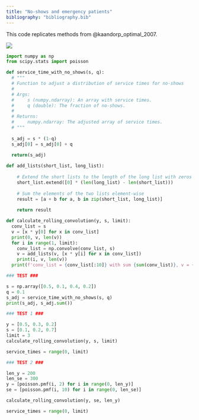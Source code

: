 ```yaml
---
title: "No-shows and emergency patients"
bibliography: "bibliography.bib"
---
```


This code replicates methods from @kaandorp_optimal_2007.

![](images/20230831_105330.jpeg)

```python
import numpy as np
from scipy.stats import poisson

def service_time_with_no_shows(s, q):
  # """
  # Function to adjust a distribution of service times for no-shows
  # 
  # Args:
  #     s (numpy.ndarray): An array with service times.
  #     q (double): The fraction of no-shows.
  # 
  # Returns:
  #     numpy.ndarray: The adjusted array of service times.
  # """
  
  s_adj = s * (1-q)
  s_adj[0] = s_adj[0] + q
  
  return(s_adj)

def add_lists(short_list, long_list):
    
    # Extend the short lists to the length of the long list with zeros
    short_list.extend([0] * (len(long_list) - len(short_list)))
    
    # Sum the elements of the two lists element-wise
    result = [a + b for a, b in zip(short_list, long_list)]
    
    return result

def calculate_rolling_convolution(y, s, limit):
  conv_list = s
  v = [x * y[0] for x in conv_list]
  print(0, v, len(v))
  for i in range(1, limit):
    conv_list = np.convolve(conv_list, s)
    v = add_lists(v, [x * y[i] for x in conv_list])
    print(i, v, len(v))
  print(f'conv_list = {conv_list[:10]} with sum {sum(conv_list)}, v = {v[:10]} with sum {sum(v)}')
```

```python
### TEST ###

s = np.array([0.5, 0.1, 0.4, 0.2])
q = 0.1
s_adj = service_time_with_no_shows(s, q)
print(s_adj, s_adj.sum())

```

```python
### TEST 1 ###

y = [0.5, 0.3, 0.2]
s = [0.1, 0.2, 0.7]
limit = 3
calculate_rolling_convolution(y, s, limit)

service_times = range(0, limit)
```

```python
### TEST 2 ###

len_y = 200
len_se = 300
y = [poisson.pmf(i, 2) for i in range(0, len_y)]
se = [poisson.pmf(i, 10) for i in range(0, len_se)]

calculate_rolling_convolution(y, se, len_y)

service_times = range(0, limit)

```
